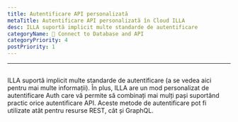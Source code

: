```yaml
---
title: Autentificare API personalizată
metaTitle: Autentificare API personalizată în Cloud ILLA
desc: ILLA suportă implicit multe standarde de autentificare
categoryName: 📲 Connect to Database and API
categoryPriority: 4
postPriority: 1
---
```


* * *

## <Heading hidden>Autentificare API personalizată</Heading>

ILLA suportă implicit multe standarde de autentificare (a se vedea aici pentru mai multe informații). 
În plus, ILLA are un mod personalizat de autentificare Auth care vă permite să combinați mai mulți pași suportând practic orice autentificare API. 
Aceste metode de autentificare pot fi utilizate atât pentru resurse REST, cât și GraphQL.
